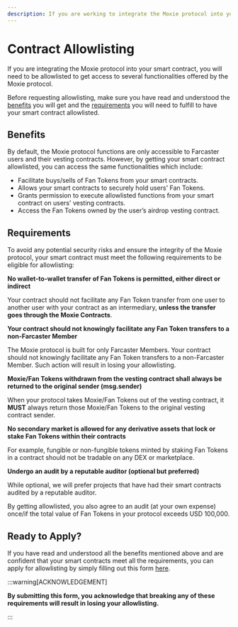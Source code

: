 ```yaml
---
description: If you are working to integrate the Moxie protocol into your smart contract, learn how you can benefit from having your smart contract allowlisted by the Moxie protocol.
---
```


# Contract Allowlisting

If you are integrating the Moxie protocol into your smart contract, you will need to be allowlisted to get access to several functionalities offered by the Moxie protocol.

Before requesting allowlisting, make sure you have read and understood the [benefits](#benefits) you will get and the [requirements](#requirements) you will need to fulfill to have your smart contract allowlisted.

## Benefits

By default, the Moxie protocol functions are only accessible to Farcaster users and their vesting contracts. However, by getting your smart contract allowlisted, you can access the same functionalities which include:

- Facilitate buys/sells of Fan Tokens from your smart contracts.
- Allows your smart contracts to securely hold users' Fan Tokens.
- Grants permission to execute allowlisted functions from your smart contract on users' vesting contracts.
- Access the Fan Tokens owned by the user’s airdrop vesting contract.

## Requirements

To avoid any potential security risks and ensure the integrity of the Moxie protocol, your smart contract must meet the following requirements to be eligible for allowlisting:

**No wallet-to-wallet transfer of Fan Tokens is permitted, either direct or indirect**

Your contract should not facilitate any Fan Token transfer from one user to another user with your contract as an intermediary, **unless the transfer goes through the Moxie Contracts**.

**Your contract should not knowingly facilitate any Fan Token transfers to a non-Farcaster Member**

The Moxie protocol is built for only Farcaster Members. Your contract should not knowingly facilitate any Fan Token transfers to a non-Farcaster Member. Such action will result in losing your allowlisting.

**Moxie/Fan Tokens withdrawn from the vesting contract shall always be returned to the original sender (msg.sender)**

When your protocol takes Moxie/Fan Tokens out of the vesting contract, it **MUST** always return those Moxie/Fan Tokens to the original vesting contract sender.

**No secondary market is allowed for any derivative assets that lock or stake Fan Tokens within their contracts**

For example, fungible or non-fungible tokens minted by staking Fan Tokens in a contract should not be tradable on any DEX or marketplace.

**Undergo an audit by a reputable auditor (optional but preferred)**

While optional, we will prefer projects that have had their smart contracts audited by a reputable auditor.

By getting allowlisted, you also agree to an audit (at your own expense) once/if the total value of Fan Tokens in your protocol exceeds USD 100,000.

## Ready to Apply?

If you have read and understood all the benefits mentioned above and are confident that your smart contracts meet all the requirements, you can apply for allowlisting by simply filling out this form [here](https://forms.gle/VKUYj9JEgj8fbkWx8).

:::warning[ACKNOWLEDGEMENT]

**By submitting this form, you acknowledge that breaking any of these requirements will result in losing your allowlisting.**

:::
